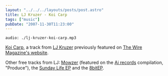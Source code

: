 ```yaml
---
layout: "../../../layouts/posts/post.astro"
title: LJ Kruzer - Koi Carp
tags: ["music"]
pubDate: "2007-11-30T11:23:00"
---
```


`audio: ./lj-kruzer-koi-carp.mp3`

[Koi Carp](http://www.last.fm/music/LJ+Kruzer/_/Koi+Carp), a track from [LJ Kruzer](http://www.ljkruzer.co.uk/) previously featured on [The Wire Magazine's website](https://www.thewire.co.uk/audio/tracks/lj-kruzer_koi-carp).

Other free tracks from LJ: [Mowzer](http://www.last.fm/music/LJ+Kruzer/_/Mowzer) (featured on the [Ai records](http://www.airecords.com/) compilation, "Produce"), the [Sunday Life EP](https://archive.org/details/diginet005) and the [8bitEP](https://www.archive.org/details/8bit0045).
